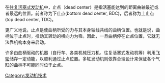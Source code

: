 {{expand|time=2014-09-15T02:45:39+00:00}}
{{unreferenced|time=2014-09-15T02:45:39+00:00}}
在[[往复活塞式发动机|往复活塞式发动机]]中，止点（dead center）是指活塞能达到的距离曲轴最近或者最远的位置。前者称为下止点(bottom dead center, BDC)，后者称为上止点(top dead center, TDC)。

更广义地说，止点是使曲柄所受的力与其本身轴线共线的曲柄位置。也就是说，曲柄位于止点时，推动其转动的横向力为零。因此，一旦曲柄停在止点位置，它就无法靠机构本身来启动。

许多由曲柄驱动的机器（自行车、各类机械压力机、往复活塞式发动机等）利用[[飞轮|飞轮]]储存一定动能，以顺利通过止点位置。多缸发动机则依靠合理设计来保证各个气缸的曲柄不可能同时位于止点。

{{Automotive engine|autocollapse}}

[[Category:发动机技术|Category:发动机技术]]
